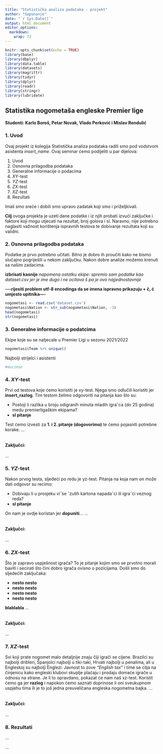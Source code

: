 ```yaml
---
title: "Statistička analiza podataka - projekt"
author: "Sapunanje"
date: "`r Sys.Date()`"
output: html_document
editor_options: 
  markdown: 
    wrap: 72
---
```


```r
knitr::opts_chunk$set(echo = TRUE)
library(base)
library(dbplyr)
library(data.table)
library(datasets)
library(magrittr)
library(tidyr)
library(dplyr)
library(readr)
library(stringr)
library(lubridate)
```

## **Statistika nogometaša engleske Premier lige**

#### Studenti: Karlo Boroš, Petar Novak, Vlado Perković i Mislav Rendulić

### **1. Uvod**

Ovaj projekt iz kolegija Statistička analiza podataka radili smo pod
vodstvom asistenta *insert_name*. Ovaj seminar ćemo podijeliti u par
dijelova:

1.  Uvod
2.  Osnovna prilagodba podataka
3.  Generalne informacije o podacima
4.  *XY*-test
5.  *YZ*-test
6.  *ZX*-test
7.  *XZ*-test
8.  Rezultati

Imali smo sreće i dobili smo upravo zadatak koji smo i priželjkivali.

**Cilj** ovoga projekta je uzeti dane podatke i iz njih probati izvući
zaključke i faktore koji mogu utjecati na rezultat, broj golova i sl.
Naravno, nije potrebno naglasiti važnost korištenja ispravnih testova te
dobivanje rezultata koji su validni.

### **2. Osnovna prilagodba podataka**

Podatke je prvo potrebno učitati. Bitno je dobro ih proučiti kako ne
bismo slučajno pogriješili u nekom zaključku. Nakon dobre analize možemo
krenuti sa našim zadacima.

**izbrisati kasnije** *napomena ostatku ekipe: spremio sam podatke kao
dataset.csv jer je ime dugo i ne ocitava š pa je ovo najjednostavnije*

**\-\--rijesiti problem utf-8 encodinga da se imena ispravno prikazuju +
č, ć umjesto upitnika----**

```r
nogometasi <- read.csv('dataset.csv')
nogometasi$Nation <- str_sub(nogometasi$Nation, -3)
head(nogometasi)
str(nogometasi)
```

### **3. Generalne informacije o podatcima**

Ekipe koje su se natjecale u Premier Ligi u sezonu 2021/2022

```r
nogometasi$Team %>% unique()
```

Najbolji strijelci i asistenti

```r
#mucimse
```

### **4. *XY*-test**

Prvi od testova koje ćemo koristiti je xy-test. Njega smo odlučili
koristiti jer **insert_razlog**. Tim testom želimo odgovoriti na pitanja
kao što su:

-   Postoji li razlika u broju odigranih minuta mladih igraˇca (do 25
    godina) medu premierligaškim ekipama?
-   **sl pitanje**

Test ćemo izvesti za **1. i 2. pitanje (dogovorimo)** te ćemo pojasniti
potrebne korake. ...

```r

```

#### **Zaključci:**

...

### **5. *YZ*-test**

Nakon prvog testa, sljedeći po redu je yz-test. Pitanja na koja nam on
može dati odgovor su recimo:

-   Dobivaju li u prosjeku viˇse ˇzutih kartona napadaˇci ili igraˇci
    veznog reda?
-   **sl pitanje**

On nam je ovdje koristan jer **dopuniti**... ...

```r

```

#### **Zaključci:**

...

### **6. *ZX*-test**

Što je zapravo uspješnost igrača? To je pitanje kojim smo se prvotno
morali baviti i secirati što čini dobro igrača ovisno o pozicijama.
Došli smo do sljedećih zaključaka:

-   **nesto nesto**
-   **nesto nesto**
-   **nesto nesto**
-   **nesto nesto**

**blablabla** ...

```r

```

#### **Zaključci:**

...

### **7. *XZ*-test**

Svi koji prate nogomet malo detaljnije znaju čiji igrači se cijene.
Brazilci su najbolji dribleri, Španjolci najbolji u tiki-taki, Hrvati
najbolji u penalima, ali u Engleskoj su najbolji Englezi. Javnost to
zove *"English tax"* i time se cilja na činjenicu kako engleski klubovi
skuplje plaćaju i prodaju domaće igrače u odnosu na strane. Je li to
opravdano, pokazat će nam naš xz-test. Koristit ćemo ga jer **razlog** i
napokon ćemo saznati doprinose li oni sveukupnom uspjehu tima ili je to
još jedna preuveličana engleska nogometna bajka. ...

```r

```

#### **Zaključci:**

...

### **8. Rezultati**

...

...

